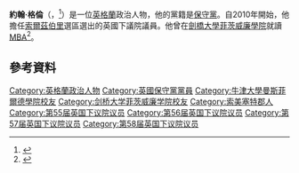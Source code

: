 '''約翰·格倫'''（{{lang-en|John Glen}}，{{bd|1974年|4月1日}}<ref>{{cite news |url=http://news.bbc.co.uk/democracylive/hi/representatives/profiles/43043.stm |title=John Glen MP |publisher=BBC |work=BBC Democracy Live |date= |accessdate=25 July 2010 |archive-date=2016-03-06 |archive-url=https://web.archive.org/web/20160306013259/http://news.bbc.co.uk/democracylive/hi/representatives/profiles/43043.stm |dead-url=no }}</ref>）是一位[[英格蘭|英格蘭]]政治人物，他的黨籍是[[保守黨_(英國)|保守黨]]。自2010年開始，他擔任[[索爾茲伯里_(英國國會選區)|索爾茲伯里]]選區選出的英國下議院議員。他曾在[[劍橋大學菲茨威廉學院|劍橋大學菲茨威廉學院]]就讀[[MBA|MBA]]<ref>{{cite web|url=http://www.fitz.cam.ac.uk/about/newsitem-3-36|title=Fitzwilliam’s MPs|year=2010|publisher=Fitzwilliam College, Cambridge|accessdate=2010-12-22|deadurl=yes|archiveurl=https://web.archive.org/web/20110514134505/http://www.fitz.cam.ac.uk/about/newsitem-3-36|archivedate=2011-05-14}}</ref>。
==參考資料==
{{Reflist}}

{{DEFAULTSORT: Glen, John}}
[[Category:英格蘭政治人物|Category:英格蘭政治人物]]
[[Category:英國保守黨黨員|Category:英國保守黨黨員]]
[[Category:牛津大學曼斯菲爾德學院校友|Category:牛津大學曼斯菲爾德學院校友]]
[[Category:剑桥大学菲茨威廉学院校友|Category:剑桥大学菲茨威廉学院校友]]
[[Category:索美塞特郡人|Category:索美塞特郡人]]
[[Category:第55届英国下议院议员|Category:第55届英国下议院议员]]
[[Category:第56届英国下议院议员|Category:第56届英国下议院议员]]
[[Category:第57届英国下议院议员|Category:第57届英国下议院议员]]
[[Category:第58届英国下议院议员|Category:第58届英国下议院议员]]